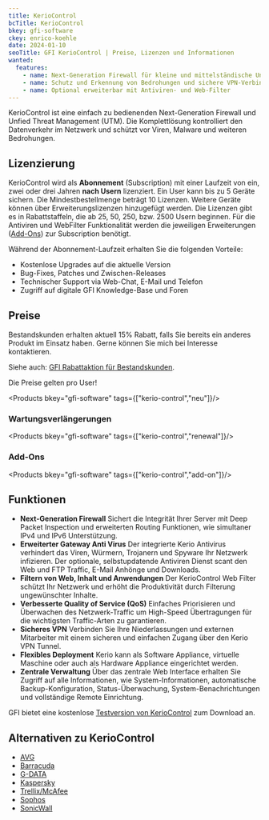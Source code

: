 ```yaml
---
title: KerioControl
bcTitle: KerioControl
bkey: gfi-software
ckey: enrico-koehle
date: 2024-01-10
seoTitle: GFI KerioControl | Preise, Lizenzen und Informationen
wanted:
  features:
    - name: Next-Generation Firewall für kleine und mittelständische Unternehmen
    - name: Schutz und Erkennung von Bedrohungen und sichere VPN-Verbindung
    - name: Optional erweiterbar mit Antiviren- und Web-Filter
---
```




<Intro>

  KerioControl ist eine einfach zu bedienenden Next-Generation Firewall und Unfied Threat Management (UTM). Die Komplettlösung kontrolliert den Datenverkehr im Netzwerk und schützt vor Viren, Malware und weiteren Bedrohungen.


</Intro>

<TOC />



## Lizenzierung

  KerioControl wird als **Abonnement** (Subscription) mit einer Laufzeit von ein, zwei oder drei Jahren **nach Usern** lizenziert. Ein User kann bis zu 5 Geräte sichern. Die Mindestbestellmenge beträgt 10 Lizenzen. Weitere Geräte können über Erweiterungslizenzen hinzugefügt werden. Die Lizenzen gibt es in Rabattstaffeln, die ab 25, 50, 250, bzw. 2500 Usern beginnen.
  Für die Antiviren und WebFilter Funktionalität werden die jeweiligen Erweiterungen ([Add-Ons](#add-ons)) zur Subscription benötigt.

  Während der Abonnement-Laufzeit erhalten Sie die folgenden Vorteile:

- Kostenlose Upgrades auf die aktuelle Version
- Bug-Fixes, Patches und Zwischen-Releases
- Technischer Support via Web-Chat, E-Mail und Telefon
- Zugriff auf digitale GFI Knowledge-Base und Foren



## Preise

<Info>

Bestandskunden erhalten aktuell 15% Rabatt, falls Sie bereits ein anderes Produkt im Einsatz haben. Gerne können Sie mich bei Interesse kontaktieren.

Siehe auch: [GFI Rabattaktion für Bestandskunden](/hersteller/gfi-software/#rabattaktion-für-bestandskunden).

</Info>

Die Preise gelten pro User!


<Products bkey="gfi-software" tags={["kerio-control","neu"]}/>


### Wartungsverlängerungen


<Products bkey="gfi-software" tags={["kerio-control","renewal"]}/>


### Add-Ons


<Products bkey="gfi-software" tags={["kerio-control","add-on"]}/>



## Funktionen

-  **Next-Generation Firewall** Sichert die Integrität Ihrer Server mit Deep Packet Inspection und erweiterten Routing Funktionen, wie simultaner IPv4 und IPv6 Unterstützung.
-  **Erweiterter Gateway Anti Virus** Der integrierte Kerio Antivirus verhindert das Viren, Würmern, Trojanern und Spyware Ihr Netzwerk infizieren. Der optionale, selbstupdatende Antiviren Dienst scant den Web und FTP Traffic, E-Mail Anhönge und Downloads.
-  **Filtern von Web, Inhalt und Anwendungen** Der KerioControl Web Filter schützt Ihr Netzwerk und erhöht die Produktivität durch Filterung ungewünschter Inhalte.
-  **Verbesserte Quality of Service (QoS)** Einfaches Priorisieren und Überwachen des Netzwerk-Traffic um High-Speed Übertragungen für die wichtigsten Traffic-Arten zu garantieren.
-  **Sicheres VPN** Verbinden Sie Ihre Niederlassungen und externen Mitarbeiter mit einem sicheren und einfachen Zugang über den Kerio VPN Tunnel.
-  **Flexibles Deployment** Kerio kann als Software Appliance, virtuelle Maschine oder auch als Hardware Appliance eingerichtet werden.
-  **Zentrale Verwaltung** Über das zentrale Web Interface erhalten Sie Zugriff auf alle Informationen, wie System-Informationen, automatische Backup-Konfiguration, Status-Überwachung, System-Benachrichtungen und vollständige Remote Einrichtung.

 GFI bietet eine kostenlose [Testversion von KerioControl](https://www.gfi.com/products-and-solutions/email-and-messaging-solutions/kerioconnect/free-trial?cpid=25253) zum Download an.



## Alternativen zu KerioControl

- [AVG](/hersteller/avg/)
- [Barracuda](/hersteller/barracuda-networks/)
- [G-DATA](/hersteller/g-data/)
- [Kaspersky](/hersteller/kaspersky/)
- [Trellix/McAfee](/hersteller/mcafee/)
- [Sophos](/hersteller/sophos/)
- [SonicWall](/hersteller/sonicwall/)
